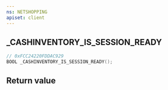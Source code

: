 ```yaml
---
ns: NETSHOPPING
apiset: client
---
```

## _CASHINVENTORY_IS_SESSION_READY

```c
// 0xFCC24220FDDAC929
BOOL _CASHINVENTORY_IS_SESSION_READY();
```



## Return value